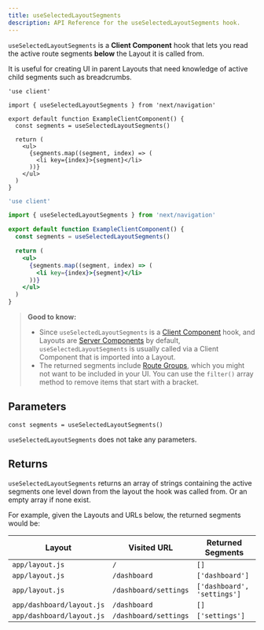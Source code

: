 ```yaml
---
title: useSelectedLayoutSegments
description: API Reference for the useSelectedLayoutSegments hook.
---
```


`useSelectedLayoutSegments` is a **Client Component** hook that lets you read the active route segments **below** the Layout it is called from.

It is useful for creating UI in parent Layouts that need knowledge of active child segments such as breadcrumbs.

```tsx filename="app/example-client-component.tsx" switcher
'use client'

import { useSelectedLayoutSegments } from 'next/navigation'

export default function ExampleClientComponent() {
  const segments = useSelectedLayoutSegments()

  return (
    <ul>
      {segments.map((segment, index) => (
        <li key={index}>{segment}</li>
      ))}
    </ul>
  )
}
```

```jsx filename="app/example-client-component.jsx" switcher
'use client'

import { useSelectedLayoutSegments } from 'next/navigation'

export default function ExampleClientComponent() {
  const segments = useSelectedLayoutSegments()

  return (
    <ul>
      {segments.map((segment, index) => (
        <li key={index}>{segment}</li>
      ))}
    </ul>
  )
}
```

> **Good to know:**
>
> - Since `useSelectedLayoutSegments` is a [Client Component](/docs/getting-started/react-essentials#client-components) hook, and Layouts are [Server Components](/docs/getting-started/react-essentials#server-components) by default, `useSelectedLayoutSegments` is usually called via a Client Component that is imported into a Layout.
> - The returned segments include [Route Groups](/docs/app/building-your-application/routing/route-groups), which you might not want to be included in your UI. You can use the `filter()` array method to remove items that start with a bracket.

## Parameters

```tsx
const segments = useSelectedLayoutSegments()
```

`useSelectedLayoutSegments` does not take any parameters.

## Returns

`useSelectedLayoutSegments` returns an array of strings containing the active segments one level down from the layout the hook was called from. Or an empty array if none exist.

For example, given the Layouts and URLs below, the returned segments would be:

| Layout                    | Visited URL           | Returned Segments           |
| ------------------------- | --------------------- | --------------------------- |
| `app/layout.js`           | `/`                   | `[]`                        |
| `app/layout.js`           | `/dashboard`          | `['dashboard']`             |
| `app/layout.js`           | `/dashboard/settings` | `['dashboard', 'settings']` |
| `app/dashboard/layout.js` | `/dashboard`          | `[]`                        |
| `app/dashboard/layout.js` | `/dashboard/settings` | `['settings']`              |
